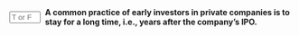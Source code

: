::: {.question-block}

<form onsubmit="event.preventDefault(); checkAnswerBox('q85','F')" style="display: flex; align-items: center; gap: 8px;">
<input type="text" id="q85" name="q85" maxlength="1" placeholder="T or F"
         style="width: 55px;" data-correct-answer="F" /> <label for="q85"><strong>A common practice of early investors in private companies is to stay for a long time, i.e., years after the company's IPO.</strong></label>
</form>

<div id="feedback-q85" class="feedback" data-status="" style="display:none;">
The sentence is FALSE. A common practice for early investors (like venture capitalists) is to exit their investment (sell their shares) within a few years after the IPO, as it provides liquidity for their prior investment.
</div>
:::
